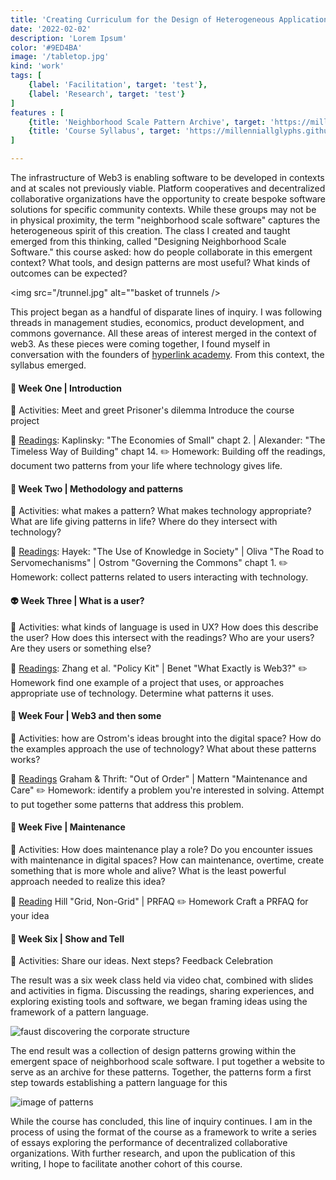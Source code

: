 ```yaml
---
title: 'Creating Curriculum for the Design of Heterogeneous Applications'
date: '2022-02-02'
description: 'Lorem Ipsum'
color: '#9ED4BA'
image: '/tabletop.jpg'
kind: 'work'
tags: [
    {label: 'Facilitation', target: 'test'},
    {label: 'Research', target: 'test'}
]
features : [
    {title: 'Neighborhood Scale Pattern Archive', target: 'https://millenniallglyphs.github.io/neighborhood-scale-software-patterns/'},
    {title: 'Course Syllabus', target: 'https://millenniallglyphs.github.io/neighborhood-scale-software-patterns/'}
]

---
```


The infrastructure of Web3 is enabling software to be developed in contexts and at scales not previously viable. Platform cooperatives and decentralized collaborative organizations have the opportunity to create bespoke software solutions for specific community contexts. While these groups may not be in physical proximity, the term "neighborhood scale software" captures the heterogeneous spirit of this creation. The class I created and taught emerged from this thinking, called "Designing Neighborhood Scale Software." this course asked: how do people collaborate in this emergent context? What tools, and design patterns are most useful? What kinds of outcomes can be expected?

<img src="/trunnel.jpg" alt=""basket of trunnels />

This project began as a handful of disparate lines of inquiry. I was following threads in management studies, economics, product development, and commons governance. All these areas of interest merged in the context of  web3. As these pieces were coming together, I found myself in conversation with the founders of [hyperlink academy](hyperlink.org). From this context, the syllabus emerged. 

#### 🔮 Week One | Introduction 

🧠 Activities: Meet and greet Prisoner's dilemma Introduce the course project 

📖 [Readings](https://www.are.na/calvin-hutcheon/i-nb0yglsiygg): Kaplinsky: "The Economies of Small" chapt 2. | Alexander: "The Timeless Way of Building" chapt 14. ✏️ Homework: Building off the readings, document two patterns from your life where technology gives life. 

#### 🏡 Week Two | Methodology and patterns 

🧠 Activities: what makes a pattern? What makes technology appropriate? What are life giving patterns in life? Where do they intersect with technology?

📖 [Readings](https://www.are.na/calvin-hutcheon/ii-9fiv-9584n4): Hayek: "The Use of Knowledge in Society" | Oliva "The Road to Servomechanisms" |  Ostrom "Governing the Commons" chapt 1. ✏️ Homework: collect patterns related to users interacting with technology.

 #### 👽 Week Three | What is a user? 
 
 🧠 Activities: what kinds of language is used in UX? How does this describe the user? How does this intersect with the readings? Who are your users? Are they users or something else? 
 
 📖 [Readings](https://www.are.na/calvin-hutcheon/iii-b7h4bvy4uvy):  Zhang et al. "Policy Kit" | Benet "What Exactly is Web3?" ✏️ Homework find one example of a project that uses, or approaches appropriate use of technology. Determine what patterns it uses. 

#### 🔗  Week Four | Web3 and then some 

🧠 Activities: how are Ostrom's ideas brought into the digital space? How do the examples approach the use of technology? What about these patterns works?  

📖 [Readings](https://www.are.na/calvin-hutcheon/iv-wxbq1d5i4es) Graham & Thrift: "Out of Order" | Mattern "Maintenance and Care" ✏️ Homework: identify a problem you're interested in solving. Attempt to put together some patterns that address this problem.

#### 🦎 Week Five | Maintenance 

🧠 Activities: How does maintenance play a role? Do you encounter issues with maintenance in digital spaces? How can maintenance, overtime, create something that is more whole and alive? What is the least powerful approach needed to realize this idea? 

📖 [Reading](https://www.are.na/calvin-hutcheon/v-ivmlk6kpzfq) Hill "Grid, Non-Grid" | PRFAQ ✏️ Homework Craft a PRFAQ for your idea

#### 🎁 Week Six | Show and Tell 

🧠 Activities: Share our ideas. Next steps? Feedback Celebration

The result was a six week class held via video chat, combined with slides and activities in figma. Discussing the readings, sharing experiences, and exploring existing tools and software, we began framing ideas using the framework of a pattern language. 

<img src="/faust.png" alt="faust discovering the corporate structure" />

The end result was a collection of design patterns growing within the emergent space of neighborhood scale software. I put together a website to serve as an archive for these patterns. Together, the patterns form a first step towards establishing a pattern language for this 

<img src="/pattern-cards.png" alt="image of patterns"/>

While the course has concluded, this line of inquiry continues. I am in the process of using the format of the course as a framework to write a series of essays exploring the performance of decentralized collaborative organizations. With further research, and upon the publication of this writing, I hope to facilitate another cohort of this course. 
